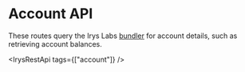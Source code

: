 
# Account API

These routes query the Irys Labs [bundler](/build/d/features/bundler) for account details, such as retrieving account balances.

<IrysRestApi tags={["account"]} />
